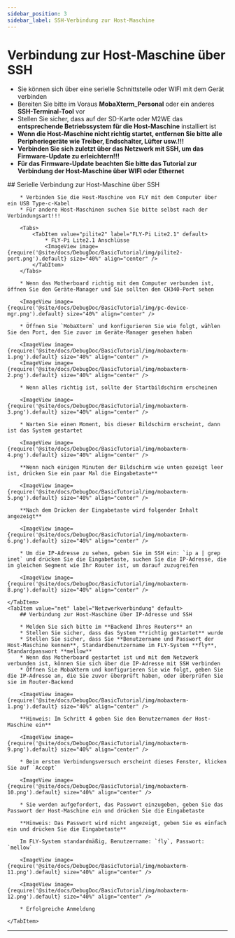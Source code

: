 ```yaml
---
sidebar_position: 3
sidebar_label: SSH-Verbindung zur Host-Maschine
---
```



# Verbindung zur Host-Maschine über SSH

* Sie können sich über eine serielle Schnittstelle oder WIFI mit dem Gerät verbinden
* Bereiten Sie bitte im Voraus **MobaXterm_Personal** oder ein anderes **SSH-Terminal-Tool** vor
* Stellen Sie sicher, dass auf der SD-Karte oder M2WE das **entsprechende Betriebssystem für die Host-Maschine** installiert ist
* **Wenn die Host-Maschine nicht richtig startet, entfernen Sie bitte alle Peripheriegeräte wie Treiber, Endschalter, Lüfter usw.!!!**
* **Verbinden Sie sich zuletzt über das Netzwerk mit SSH, um das Firmware-Update zu erleichtern!!!**
* **Für das Firmware-Update beachten Sie bitte das Tutorial zur Verbindung der Host-Maschine über WIFI oder Ethernet**

<Tabs>
    <TabItem value="serial" label="Serielle Verbindung" default>
        ## Serielle Verbindung zur Host-Maschine über SSH

        * Verbinden Sie die Host-Maschine von FLY mit dem Computer über ein USB Type-c-Kabel
        * Für andere Host-Maschinen suchen Sie bitte selbst nach der Verbindungsart!!!

        <Tabs>
            <TabItem value="pilite2" label="FLY-Pi Lite2.1" default>
                * FLY-Pi Lite2.1 Anschlüsse
                <ImageView image={require('@site/docs/DebugDoc/BasicTutorial/img/pilite2-port.png').default} size="40%" align="center" />
            </TabItem>
        </Tabs>

        * Wenn das Motherboard richtig mit dem Computer verbunden ist, öffnen Sie den Geräte-Manager und Sie sollten den CH340-Port sehen

        <ImageView image={require('@site/docs/DebugDoc/BasicTutorial/img/pc-device-mgr.png').default} size="40%" align="center" />

        * Öffnen Sie `MobaXterm` und konfigurieren Sie wie folgt, wählen Sie den Port, den Sie zuvor im Geräte-Manager gesehen haben

        <ImageView image={require('@site/docs/DebugDoc/BasicTutorial/img/mobaxterm-1.png').default} size="40%" align="center" />
        <ImageView image={require('@site/docs/DebugDoc/BasicTutorial/img/mobaxterm-2.png').default} size="40%" align="center" />

        * Wenn alles richtig ist, sollte der Startbildschirm erscheinen

        <ImageView image={require('@site/docs/DebugDoc/BasicTutorial/img/mobaxterm-3.png').default} size="40%" align="center" />

        * Warten Sie einen Moment, bis dieser Bildschirm erscheint, dann ist das System gestartet

        <ImageView image={require('@site/docs/DebugDoc/BasicTutorial/img/mobaxterm-4.png').default} size="40%" align="center" />

        **Wenn nach einigen Minuten der Bildschirm wie unten gezeigt leer ist, drücken Sie ein paar Mal die Eingabetaste**

        <ImageView image={require('@site/docs/DebugDoc/BasicTutorial/img/mobaxterm-5.png').default} size="40%" align="center" />

        **Nach dem Drücken der Eingabetaste wird folgender Inhalt angezeigt**

        <ImageView image={require('@site/docs/DebugDoc/BasicTutorial/img/mobaxterm-6.png').default} size="40%" align="center" />

        * Um die IP-Adresse zu sehen, geben Sie im SSH ein: `ip a | grep inet` und drücken Sie die Eingabetaste, suchen Sie die IP-Adresse, die im gleichen Segment wie Ihr Router ist, um darauf zuzugreifen

        <ImageView image={require('@site/docs/DebugDoc/BasicTutorial/img/mobaxterm-8.png').default} size="40%" align="center" />

    </TabItem>
    <TabItem value="net" label="Netzwerkverbindung" default>
        ## Verbindung zur Host-Maschine über IP-Adresse und SSH

        * Melden Sie sich bitte im **Backend Ihres Routers** an
        * Stellen Sie sicher, dass das System **richtig gestartet** wurde
        * Stellen Sie sicher, dass Sie **Benutzername und Passwort der Host-Maschine kennen**, Standardbenutzername im FLY-System **fly**, Standardpasswort **mellow**
        * Wenn das Motherboard gestartet ist und mit dem Netzwerk verbunden ist, können Sie sich über die IP-Adresse mit SSH verbinden
        * Öffnen Sie MobaXterm und konfigurieren Sie wie folgt, geben Sie die IP-Adresse an, die Sie zuvor überprüft haben, oder überprüfen Sie sie im Router-Backend

        <ImageView image={require('@site/docs/DebugDoc/BasicTutorial/img/mobaxterm-1.png').default} size="40%" align="center" />

        **Hinweis: Im Schritt 4 geben Sie den Benutzernamen der Host-Maschine ein**

        <ImageView image={require('@site/docs/DebugDoc/BasicTutorial/img/mobaxterm-9.png').default} size="40%" align="center" />

        * Beim ersten Verbindungsversuch erscheint dieses Fenster, klicken Sie auf `Accept`

        <ImageView image={require('@site/docs/DebugDoc/BasicTutorial/img/mobaxterm-10.png').default} size="40%" align="center" />

        * Sie werden aufgefordert, das Passwort einzugeben, geben Sie das Passwort der Host-Maschine ein und drücken Sie die Eingabetaste

        **Hinweis: Das Passwort wird nicht angezeigt, geben Sie es einfach ein und drücken Sie die Eingabetaste**

        Im FLY-System standardmäßig, Benutzername: `fly`, Passwort: `mellow`

        <ImageView image={require('@site/docs/DebugDoc/BasicTutorial/img/mobaxterm-11.png').default} size="40%" align="center" />

        <ImageView image={require('@site/docs/DebugDoc/BasicTutorial/img/mobaxterm-12.png').default} size="40%" align="center" />

        * Erfolgreiche Anmeldung

    </TabItem>
</Tabs>

----